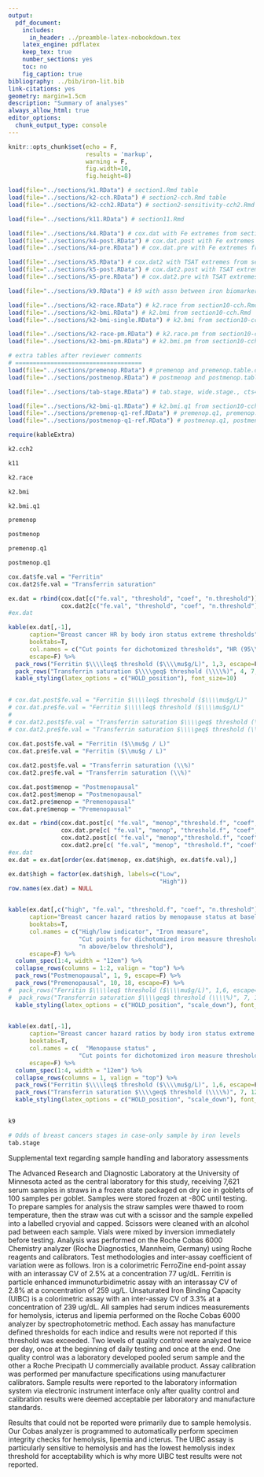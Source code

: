 ```yaml
--- 
output:
  pdf_document:
    includes:
      in_header: ../preamble-latex-nobookdown.tex
    latex_engine: pdflatex
    keep_tex: true
    number_sections: yes
    toc: no
    fig_caption: true
bibliography: ../bib/iron-lit.bib
link-citations: yes
geometry: margin=1.5cm
description: "Summary of analyses"
always_allow_html: true
editor_options: 
  chunk_output_type: console
---
```



```r
knitr::opts_chunk$set(echo = F, 
                      results = 'markup',
                      warning = F,
                      fig.width=10,
                      fig.height=8)

```



```r

load(file="../sections/k1.RData") # section1.Rmd table
load(file="../sections/k2-cch.RData") # section2-cch.Rmd table
load(file="../sections/k2-cch2.RData") # section2-sensitivity-cch2.Rmd

load(file="../sections/k11.RData") # section11.Rmd

load(file="../sections/k4.RData") # cox.dat with Fe extremes from section4-cch.Rmd
load(file="../sections/k4-post.RData") # cox.dat.post with Fe extremes from section4-cch-post.Rmd
load(file="../sections/k4-pre.RData") # cox.dat.pre with Fe extremes from section4-cch-pre.Rmd

load(file="../sections/k5.RData") # cox.dat2 with TSAT extremes from section5-cch.Rmd
load(file="../sections/k5-post.RData") # cox.dat2.post with TSAT extremes from section5-cch-post.Rmd
load(file="../sections/k5-pre.RData") # cox.dat2.pre with TSAT extremes from section5-cch-pre.Rmd

load(file="../sections/k9.RData") # k9 with assn between iron biomarkers and cancer subtype from section9-rev.Rmd

load(file="../sections/k2-race.RData") # k2.race from section10-cch.Rmd
load(file="../sections/k2-bmi.RData") # k2.bmi from section10-cch.Rmd
load(file="../sections/k2-bmi-single.RData") # k2.bmi from section10-cch.Rmd

load(file="../sections/k2-race-pm.RData") # k2.race.pm from section10-cch-postmenoponly.Rmd
load(file="../sections/k2-bmi-pm.RData") # k2.bmi.pm from section10-cch-postmenoponly.Rmd

# extra tables after reviewer comments
# ====================================
load(file="../sections/premenop.RData") # premenop and premenop.table.dat from section2-cch-premenopause.Rmd
load(file="../sections/postmenop.RData") # postmenop and postmenop.table.dat from section2-cch-postmenopause.Rmd

load(file="../sections/tab-stage.RData") # tab.stage, wide.stage., cts4  from reviewer-extra-stage.Rmd

load(file="../sections/k2-bmi-q1.RData") # k2.bmi.q1 from section10-cch-q1.Rmd
load(file="../sections/premenop-q1-ref.RData") # premenop.q1, premenop.table.dat.q1, premenop.table.dat2.q1 from section2-cch-premenopause-q1-ref.Rmd
load(file="../sections/postmenop-q1-ref.RData") # postmenop.q1, postmenop.table.dat.q1 from section2-cch-premenopause-q1-ref.Rmd
```

```r
require(kableExtra)
```


<div id="refs"></div>

\beginsupplement 


```r
k2.cch2
```

```r
k11
```


\clearpage
\newpage

```r
k2.race
```

\clearpage
\newpage

\vspace{-1em}

```r
k2.bmi
```


\vspace{-20em}

```r
k2.bmi.q1
```

\clearpage
\newpage


```r
premenop
```

\clearpage
\newpage

```r
postmenop
```

\clearpage
\newpage


```r
premenop.q1
```


\clearpage
\newpage

```r
postmenop.q1
```


\clearpage
\newpage



```r
cox.dat$fe.val = "Ferritin"
cox.dat2$fe.val = "Transferrin saturation"

ex.dat = rbind(cox.dat[c("fe.val", "threshold", "coef", "n.threshold")],
               cox.dat2[c("fe.val", "threshold", "coef", "n.threshold")])
#ex.dat

```


```r
kable(ex.dat[,-1],
      caption="Breast cancer HR by body iron status extreme thresholds",
      booktabs=T,
      col.names = c("Cut points for dichotomized thresholds", "HR (95\\% CI)", "n above/below threshold"),
      escape=F) %>%
  pack_rows("Ferritin $\\\\leq$ threshold ($\\\\mu$g/L)", 1,3, escape=F) %>%
  pack_rows("Transferrin saturation $\\\\geq$ threshold (\\\\%)", 4, 7, escape=F) %>%
  kable_styling(latex_options = c("HOLD_position"), font_size=10)
  
```


```r

# cox.dat.post$fe.val = "Ferritin $\\\\leq$ threshold ($\\\\mu$g/L)"
# cox.dat.pre$fe.val = "Ferritin $\\\\leq$ threshold ($\\\\mu$g/L)"
# 
# cox.dat2.post$fe.val = "Transferrin saturation $\\\\geq$ threshold (\\\\%)"
# cox.dat2.pre$fe.val = "Transferrin saturation $\\\\geq$ threshold (\\\\%)"
 
cox.dat.post$fe.val = "Ferritin ($\\mu$g / L)"
cox.dat.pre$fe.val = "Ferritin ($\\mu$g / L)"

cox.dat2.post$fe.val = "Transferrin saturation (\\%)"
cox.dat2.pre$fe.val = "Transferrin saturation (\\%)"

cox.dat.post$menop = "Postmenopausal"
cox.dat2.post$menop = "Postmenopausal"
cox.dat2.pre$menop = "Premenopausal"
cox.dat.pre$menop = "Premenopausal"

ex.dat = rbind(cox.dat.post[c( "fe.val", "menop","threshold.f", "coef", "n.threshold", "high")],
               cox.dat.pre[c( "fe.val", "menop", "threshold.f", "coef", "n.threshold", "high")],
               cox.dat2.post[c( "fe.val", "menop","threshold.f", "coef", "n.threshold", "high")],
               cox.dat2.pre[c( "fe.val", "menop", "threshold.f", "coef", "n.threshold", "high")])
#ex.dat
ex.dat = ex.dat[order(ex.dat$menop, ex.dat$high, ex.dat$fe.val),]

ex.dat$high = factor(ex.dat$high, labels=c("Low", 
                                           "High"))
row.names(ex.dat) = NULL



```


\clearpage
\newpage

```r
kable(ex.dat[,c("high", "fe.val", "threshold.f", "coef", "n.threshold")],
      caption="Breast cancer hazard ratios by menopause status at baseline and body iron status extreme thresholds",
      booktabs=T,
      col.names = c("High/low indicator", "Iron measure", 
                    "Cut points for dichotomized iron measure thresholds", "HR (95\\% CI)", 
                    "n above/below threshold"),
      escape=F) %>%
  column_spec(1:4, width = "12em") %>%
  collapse_rows(columns = 1:2, valign = "top") %>%
  pack_rows("Postmenopausal", 1, 9, escape=F) %>%
  pack_rows("Premenopausal", 10, 18, escape=F) %>%
#  pack_rows("Ferritin $\\\\leq$ threshold ($\\\\mu$g/L)", 1,6, escape=F) %>%
#  pack_rows("Transferrin saturation $\\\\geq$ threshold (\\\\%)", 7, 12, escape=F) %>%
  kable_styling(latex_options = c("HOLD_position", "scale_down"), font_size=10)
  
```


```r
kable(ex.dat[,-1],
      caption="Breast cancer hazard ratios by body iron status extreme thresholds",
      booktabs=T,
      col.names = c(  "Menopause status" , 
                    "Cut points for dichotomized iron measure thresholds", "HR (95\\% CI)", "n above/below threshold"),
      escape=F) %>%
  column_spec(1:4, width = "12em") %>%
  collapse_rows(columns = 1, valign = "top") %>%
  pack_rows("Ferritin $\\\\leq$ threshold ($\\\\mu$g/L)", 1,6, escape=F) %>%
  pack_rows("Transferrin saturation $\\\\geq$ threshold (\\\\%)", 7, 12, escape=F) %>%
  kable_styling(latex_options = c("HOLD_position", "scale_down"), font_size=10)
  
```

\clearpage
\newpage

```r

k9

```

\clearpage
\newpage

```r
# Odds of breast cancers stages in case-only sample by iron levels
tab.stage
```


\clearpage
\newpage


Supplemental text regarding sample handling and laboratory assessments

The Advanced Research and Diagnostic Laboratory at the University of Minnesota acted as the central laboratory for this study, receiving 7,621 serum samples in straws in a frozen state packaged on dry ice in goblets of 100 samples per goblet. Samples were stored frozen at -80C until testing. To prepare samples for analysis the straw samples were thawed to room temperature, then the straw was cut with a scissor and the sample expelled into a labelled cryovial and capped. Scissors were cleaned with an alcohol pad between each sample. Vials were mixed by inversion immediately before testing. Analysis was performed on the Roche Cobas 6000 Chemistry analyzer (Roche Diagnostics, Mannheim, Germany) using Roche reagents and calibrators. Test methodologies and inter-assay coefficient of variation were as follows. Iron is a colorimetric FerroZine end-point assay with an interassay CV of 2.5\% at a concentration 77 ug/dL. Ferritin is particle enhanced immunoturbidimetric assay with an interassay CV of 2.8\% at a concentration of 259 ug/L. Unsaturated Iron Binding Capacity (UIBC) is a colorimetric assay with an inter-assay CV of 3.3\% at a concentration of 239 ug/dL. All samples had serum indices measurements for hemolysis, icterus and lipemia performed on the Roche Cobas 6000 analyzer by spectrophotometric method. Each assay has manufacture defined thresholds for each indice and results were not reported if this threshold was exceeded. Two levels of quality control were analyzed twice per day, once at the beginning of daily testing and once at the end. One quality control was a laboratory developed pooled serum sample and the other a Roche Precipath U commercially available product. Assay calibration was performed per manufacture specifications using manufacturer calibrators. Sample results were reported to the laboratory information system via electronic instrument interface only after quality control and calibration results were deemed acceptable per laboratory and manufacture standards.

Results that could not be reported were primarily due to sample hemolysis. Our Cobas analyzer is programmed to automatically perform specimen integrity checks for hemolysis, lipemia and icterus. The UIBC assay is particularly sensitive to hemolysis and has the lowest hemolysis index threshold for acceptability which is why more UIBC test results were not reported.